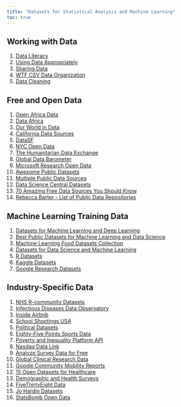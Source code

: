 ```yaml
---
title: "Datasets for Statistical Analysis and Machine Learning"
toc: true
---
```


## Working with Data

1)  [Data Literacy](https://dataliteracy.com/)
2)  [Using Data Appropriately](https://data.org/guides-resources/)
3)  [Sharing Data](https://posit.co/blog/how-i-use-stories-to-share-data-at-meetings/)
4)  [WTF CSV Data Organization](https://databasic.io/en/wtfcsv/)
5)  [Data Cleaning](https://cghlewis.com/categories/tutorials/)

## Free and Open Data

1)  [Open Africa Data](https://africaopendata.org/)
2)  [Data Africa](https://dataafrica.io/)
3)  [Our World in Data](https://ourworldindata.org/)
4)  [California Data Sources](https://hillcrestadvisory.com/2019/01/20/california-data-sources/)
5)  [DataSF](https://datasf.org/opendata/)
6)  [NYC Open Data](https://opendata.cityofnewyork.us/)
7)  [The Humanitarian Data Exchange](https://data.humdata.org/)
8)  [Global Data Barometer](https://globaldatabarometer.org/)
9)  [Microsoft Research Open Data](https://msropendata.com/)
10) [Awesome Public Datasets](https://github.com/awesomedata/awesome-public-datasets)
11) [Multiple Public Data Sources](https://docs.google.com/document/d/1Ads4XsCjXmDrdGRgfmm_OgRdpFcl6Qhs6SOllNGyq7Y/edit)
12) [Data Science Central Datasets](https://www.datasciencecentral.com/a-plethora-of-data-set-repositories/)
13) [70 Amazing Free Data Sources You Should Know](https://www.kdnuggets.com/2017/12/big-data-free-sources.html)
14) [Rebecca Barter - List of Public Data Repositories](https://www.rebeccabarter.com/blog/2023-03-28-data_sources.html)

## Machine Learning Training Data

1)  [Datasets for Machine Learning and Deep Learning](https://sebastianraschka.com/blog/2021/ml-dl-datasets.html)
2)  [Best Public Datasets for Machine Learning and Data Science](https://pub.towardsai.net/best-datasets-for-machine-learning-data-science-computer-vision-nlp-ai-c9541058cf4f)
3)  [Machine Learning Food Datasets Collection](https://hackernoon.com/machine-learning-food-datasets-collection-fz5i130w0)
4)  [Datasets for Data Science and Machine Learning](https://elitedatascience.com/datasets)
5)  [R Datasets](https://vincentarelbundock.github.io/Rdatasets/articles/data.html)
6)  [Kaggle Datasets](https://www.kaggle.com/datasets)
7)  [Google Research Datasets](https://datasetsearch.research.google.com/)

## Industry-Specific Data

1)  [NHS R-community Datasets](https://nhs-r-community.github.io/NHSRdatasets/)
2)  [Infectious Diseases Data Observatory](https://www.iddo.org/)
3)  [Inside Airbnb](http://insideairbnb.com/get-the-data/)
4)  [School Shootings USA](https://github.com/cnnlabs/cnn-school-shooting-data/)
5)  [Political Datasets](https://github.com/erikgahner/PolData)
6)  [Eighty-Five Points Sports Data](http://eightyfivepoints.blogspot.com/p/reading-list.html)
7)  [Poverty and Inequality Platform API](https://blogs.worldbank.org/opendata/how-use-pips-api)
8)  [Nasdaq Data Link](https://data.nasdaq.com/)
9)  [Analyze Survey Data for Free](http://asdfree.com/)
10) [Global Clinical Research Data](https://vivli.org/)
11) [Google Community Mobility Reports](https://www.google.com/covid19/mobility/)
12) [15 Open Datasets for Healthcare](https://odsc.medium.com/15-open-datasets-for-healthcare-830b19980d9)
13) [Demographic and Health Surveys](https://dhsprogram.com/data/available-datasets.cfm)
14) [FiveThirtyEight Data](https://data.fivethirtyeight.com/)
15) [Jo Hardin Datasets](https://hardin47.netlify.app/courses/data/)
16) [StatsBomb Open Data](https://github.com/statsbomb/open-data)
